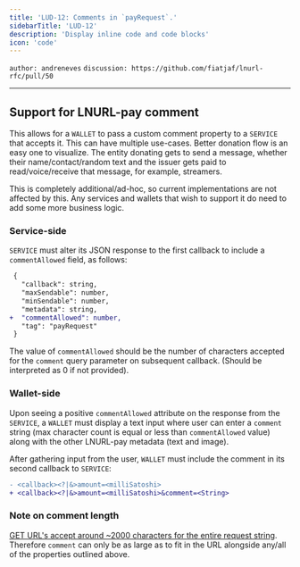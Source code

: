 ```yaml
---
title: 'LUD-12: Comments in `payRequest`.'
sidebarTitle: 'LUD-12'
description: 'Display inline code and code blocks'
icon: 'code'
---
```


`author: andreneves` `discussion: https://github.com/fiatjaf/lnurl-rfc/pull/50`

---

## Support for LNURL-pay comment

This allows for a `WALLET` to pass a custom comment property to a `SERVICE` that accepts it. This can have multiple use-cases. Better donation flow is an easy one to visualize. The entity donating gets to send a message, whether their name/contact/random text and the issuer gets paid to read/voice/receive that message, for example, streamers.

This is completely additional/ad-hoc, so current implementations are not affected by this. Any services and wallets that wish to support it do need to add some more business logic.

### Service-side

`SERVICE` must alter its JSON response to the first callback to include a `commentAllowed` field, as follows:

```diff
 {
   "callback": string,
   "maxSendable": number,
   "minSendable": number,
   "metadata": string,
+  "commentAllowed": number,
   "tag": "payRequest"
 }
```

The value of `commentAllowed` should be the number of characters accepted for the `comment` query parameter on subsequent callback. (Should be interpreted as 0 if not provided).

### Wallet-side

Upon seeing a positive `commentAllowed` attribute on the response from the `SERVICE`, a `WALLET` must display a text input where user can enter a `comment` string (max character count is equal or less than `commentAllowed` value) along with the other LNURL-pay metadata (text and image).

After gathering input from the user, `WALLET` must include the comment in its second callback to `SERVICE`:

```diff
- <callback><?|&>amount=<milliSatoshi>
+ <callback><?|&>amount=<milliSatoshi>&comment=<String>
```

### Note on comment length

[GET URL's accept around ~2000 characters for the entire request string](https://stackoverflow.com/a/417184). Therefore `comment` can only be as large as to fit in the URL alongside any/all of the properties outlined above.